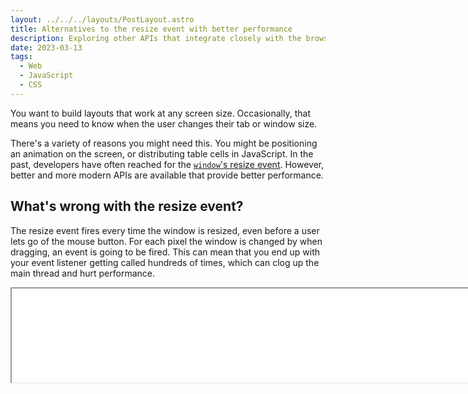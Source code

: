 ```yaml
---
layout: ../../../layouts/PostLayout.astro
title: Alternatives to the resize event with better performance
description: Exploring other APIs that integrate closely with the browser's styling engine.
date: 2023-03-13
tags:
  - Web
  - JavaScript
  - CSS
---
```



You want to build layouts that work at any screen size. Occasionally, that means you need to know when the user changes their tab or window size.

There's a variety of reasons you might need this. You might be positioning an animation on the screen, or distributing table cells in JavaScript. In the past, developers have often reached for the [`window`'s resize event](https://developer.mozilla.org/en-US/docs/Web/API/Window/resize_event). However, better and more modern APIs are available that provide better performance.

## What's wrong with the resize event?

The resize event fires every time the window is resized, even before a user lets go of the mouse button. For each pixel the window is changed by when dragging, an event is going to be fired. This can mean that you end up with your event listener getting called hundreds of times, which can clog up the main thread and hurt performance.

<div class="resize flex overflow-hidden items-stretch -mx-4">
  <iframe
    class="grow h-full bg-slate-800"
    width="800"
    height="150"
    src="resize-event-demo/"
  />
</div>

What makes it worse is that you're probably going to pair the resize event with some logic to read the size of an element on the screen, such as `element.clientWidth`. When [these properties](https://gist.github.com/paulirish/5d52fb081b3570c81e3a) are read in JavaScript, it will force the browser to synchronously calculate the style and layout for the page. [Layout thrashing](https://kellegous.com/j/2013/01/26/layout-performance/) like this is a common performance bottleneck, and the resize event means you'll be hitting it hundreds of times per second.

## Media queries

You'll get the best performance if you can move all your logic to CSS using [media queries](https://developer.mozilla.org/en-US/docs/Learn/CSS/CSS_layout/Media_queries). Media queries let you set specific CSS rules that are only used when the window is at a certain size.

You can also use media queries in JavaScript, if nessecary. The [`matchMedia`](https://developer.mozilla.org/en-US/docs/Web/API/Window/matchMedia) API lets you pass in media query conditions and check if they match in JS. You can check the current value with [`.matches`](https://developer.mozilla.org/en-US/docs/Web/API/MediaQueryList/matches) and listen to changes in size with the ["change" event](https://developer.mozilla.org/en-US/docs/Web/API/MediaQueryList/change_event).

Unlike the "resize" event, the "change" event will only fire when the breakpoint is passed. In the demo below, you can see an event is only fired when the window is resized past the 400 pixel breakpoint (either becoming smaller than or equal to 400 pixels or larger than 400 pixels).

```js
const query = matchMedia('(max-width: 400px)');

// is the initial window width less than 400 pixels?
console.log(query.matches);

// listen to whenever .matches changes
query.addEventListener('change', (event) => {
  // is the current window width less than 400 pixels?
  console.log(event.matches);
});
```

<div class="resize flex overflow-hidden items-stretch -mx-4">
  <iframe
    class="grow h-full bg-slate-800"
    width="800"
    height="150"
    src="media-query-demo/"
  />
</div>

Media queries are the best option if you need to make changes based on window size.

## ResizeObserver

Resize observers are the best option if you need to make changes based on the size of a paticular element.

## Container queries

For my team at Microsoft, [CSS container queries](https://developer.mozilla.org/en-US/docs/Web/CSS/CSS_Container_Queries) are a little too new to be used in the codebase.

However, if you're making an evergreen app (or reading this article in the future), container queries are a great CSS-based alternative to ResizeObserver and the window "resize" event. They have very similar syntax to media queries, but instead of matching the window size, they match the size of the element they're applied to.

```css
@container (max-width: 400px) {
  .container {
    background: red;
  }
}
```
